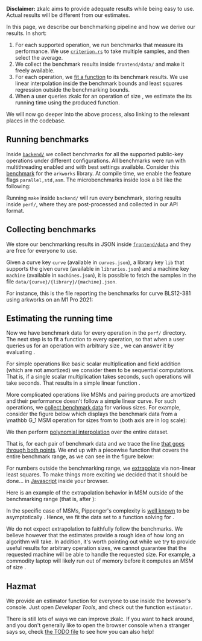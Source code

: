




<Col span={16} offset={4} style={{ fontSize: "15px"}}>

**Disclaimer:** zkalc aims to provide adequate results while being easy to use. Actual results will be different from our estimates.

In this page, we describe our benchmarking pipeline and how we derive our results. In short:

1. For each supported operation, we run benchmarks that measure its performance. We use [`criterion.rs`](https://github.com/bheisler/criterion.rs) to take multiple samples, and then select the average.
1. We collect the benchmark results inside `frontend/data/` and make it freely available.
1. For each operation, we [fit a function](https://en.wikipedia.org/wiki/Curve_fitting) to its benchmark results. We use linear interpolation inside the benchmark bounds and least squares regression outside the benchmarking bounds.
1. When a user queries zkalc for an operation of size <InlineMath math="n" />, we estimate the its running time using the produced function.

We will now go deeper into the above process, also linking to the relevant places in the codebase.

## Running benchmarks

Inside [`backend/`](https://github.com/asn-d6/zkalc/blob/main/backend/) we collect benchmarks for all the supported public-key operations under different configurations. All benchmarks were run with multithreading enabled and with best settings available.
Consider this [benchmark](https://github.com/asn-d6/zkalc/blob/main/backend/arkworks/benches/bench_arkworks.rs) for the `arkworks` library. At compile time, we enable the feature flags `parallel,std,asm`. The microbenchmarks inside look a bit like the following:

<GitHubFile url="https://github.com/asn-d6/zkalc/blob/main/backend/arkworks/benches/bench_arkworks.rs#L24-L31" />

Running `make` inside `backend/` will run every benchmark, storing results inside `perf/`, where they are post-processed and collected in our API format.

## Collecting benchmarks

We store our benchmarking results in JSON inside [`frontend/data`](https://github.com/asn-d6/zkalc/tree/main/frontend/data) and they are free for everyone to use.

Given a curve key `curve` (available in `curves.json`), a library key `lib` that supports the given curve (available in `libraries.json`) and a machine key `machine` (available in `machines.json`), it is possible to fetch the samples in the file `data/{curve}/{library}/{machine}.json`.

For instance, this is the file reporting the benchmarks for curve BLS12-381 using arkworks on an M1 Pro 2021:

<GitHubFile url="https://github.com/asn-d6/zkalc/blob/main/frontend/data/bls12-381/arkworks/m1pro.json" />


## Estimating the running time

Now we have benchmark data for every operation in the `perf/` directory. The next step is to fit a function <InlineMath math="f(x)" /> to every operation, so that when a user queries us for an operation with arbitrary size <InlineMath math="n" />, we can answer it by evaluating  <InlineMath math="f(n)" />.

For simple operations like basic scalar multiplication and field addition (which are not amortized) we consider them to be sequential computations. That is, if a single scalar multiplication takes <InlineMath math="x" /> seconds, <InlineMath math="n" /> such operations will take <InlineMath math="n \cdot x" /> seconds. That results in a simple linear function <InlineMath math="f(x) = n \cdot x" />.

More complicated operations like MSMs and pairing products are amortized and their performance doesn't follow a simple linear curve.
For such operations, we [collect benchmark data](https://github.com/asn-d6/zkalc/blob/main/backend/arkworks/benches/bench_arkworks.rs#L52) for various sizes. For example, consider the figure below which displays the benchmark data from a <InlineMath>\mathbb G_1</InlineMath> MSM operation for sizes from <InlineMath math="2" /> to  <InlineMath math="2^{21}" /> (both axis are in log scale):

<PlotPoints />

We then perform [polynomial interpolation](https://www.youtube.com/watch?v=yQsDxOdn1hk) over the entire dataset.

That is, for each pair of benchmark data <InlineMath math="(x_i, f(x_i))" /> and <InlineMath math="(x_{i+1}, f(x_{i+1}))" /> we trace the line [that goes through both points](https://github.com/asn-d6/zkalc/blob/main/frontend/lib/estimates.js#L26).
We end up with a piecewise function that covers the entire benchmark range, as we can see in the figure below:

<PlotPointsAndEstimates />

For numbers outside the benchmarking range, we [extrapolate](https://en.wikipedia.org/wiki/Extrapolation) via non-linear least squares. To make things more exciting we decided that it should be done... in [Javascript](https://github.com/asn-d6/zkalc/blob/main/frontend/lib/estimates.js) inside your browser.

Here is an example of the extrapolation behavior in MSM outside of the benchmarking range (that is, after <InlineMath math="2^{21}" />):

<PlotExtrapolation />

In the specific case of MSMs, Pippenger's complexity is [well known](https://jbootle.github.io/Misc/pippenger.pdf) to be asymptotically <InlineMath math="O({n} / {\log n})" />. Hence, we fit the data set to a function <InlineMath math="h(x) = \frac{a x + b}{\log x}" />
solving for <InlineMath math="a, b" /> .

We do not expect extrapolation to faithfully follow the benchmarks.
We believe however that the estimates provide a rough idea of how long an algorithm will take.
In addition, it's worth pointing out while we try to provide useful results for arbitrary operation sizes, we cannot guarantee that the requested machine will be able to handle the requested size. For example, a commodity laptop will likely run out of memory before it computes an MSM of size <InlineMath math="2^{28}" />.

## Hazmat

We provide an estimator function for everyone to use inside the browser's console. Just open _Developer Tools_,
and check out the function `estimator`.

There is still lots of ways we can improve zkalc. If you want to hack around, and you don't generally like to open the browser console when a stranger says so, check [the TODO file](https://github.com/asn-d6/zkalc/blob/main/TODO.md) to see how you can also help!

</Col>


